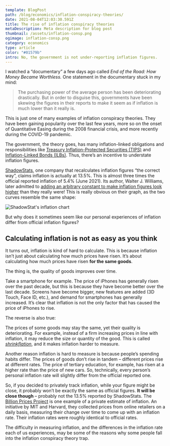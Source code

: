 ```yaml
---
template: BlogPost
path: /blog/economics/inflation-conspiracy-theories/
date: 2021-08-04T12:03:30.591Z
title: The rise of inflation conspiracy theories
metaDescription: Meta description for blog post
thumbnail: /assets/inflation-consp.png
ogimage: inflation-consp.png
category: economics
type: article
color: "#01579b"
intro: No, the government is not under-reporting inflation figures.
---
```


I watched a “documentary” a few days ago called *End of the Road: How Money Became Worthless.* One statement in the documentary stuck in my mind: 

> The purchasing power of the average person has been deteriorating drastically. But in order to disguise this, governments have been skewing the figures in their reports to make it seem as if inflation is much lower than it really is.

This is just one of many examples of inflation conspiracy theories. They have been gaining popularity over the last few years, more so on the onset of Quantitative Easing during the 2008 financial crisis, and more recently during the COVID-19 pandemic.

The government, the theory goes, has many inflation-linked obligations and responsibilities like [Treasury Inflation-Protected Securities (TIPS)](https://www.investopedia.com/terms/t/tips.asp) and [Inflation-Linked Bonds (ILBs)](https://www.investopedia.com/articles/bonds/09/inflation-linked-bonds.asp). Thus, there’s an incentive to understate inflation figures.

[ShadowStats](http://www.shadowstats.com/), one company that recalculates inflation figures “the correct way”, claims inflation is actually at 13.5%. This is almost three times the official reported inflation of 5.4% (June 2021). Its author, Walter J. Williams, later admitted to [adding an arbitrary constant to make inflation figures look higher](https://azizonomics.com/2013/06/01/the-trouble-with-shadowstats/) than they really were! This is really obvious on their graph, as the two curves resemble the same shape:

![ShadowStat's inflation chart](http://azizonomics.files.wordpress.com/2013/06/alt-cpi-home2-1.gif)

But why does it sometimes seem like our personal experiences of inflation differ from official inflation figures?

## Calculating inflation is not as easy as you think

It turns out, inflation is kind of hard to calculate. This is because inflation isn’t just about calculating how much prices have risen. It’s about calculating how much prices have risen **for the same goods**. 

The thing is, the quality of goods improves over time. 

Take a smartphone for example. The price of iPhones has generally risen over the past decade, but this is because they have become better over the last decade. Screens have become bigger, new features are added (3D Touch, Face ID, etc.), and demand for smartphones has generally increased. It’s clear that inflation is not the only factor that has caused the price of iPhones to rise.

The reverse is also true:

The prices of some goods may stay the same, yet their quality is deteriorating. For example, instead of a firm increasing prices in line with inflation, it may reduce the size or quantity of the good. This is called *[shrinkflation](https://corporatefinanceinstitute.com/resources/knowledge/economics/shrinkflation/)*, and it makes inflation harder to measure.

Another reason inflation is hard to measure is because people’s spending habits differ. The prices of goods don’t rise in tandem – different prices rise at different rates. The price of tertiary education, for example, has risen at a higher rate than the price of new cars. So, technically, every person’s personal inflation rate will slightly differ from the official reported one.

So, if you decided to privately track inflation, while your figure might be close, it probably won’t be exactly the same as official figures. **It will be close though** – probably not the 13.5% reported by ShadowStats. The [Billion Prices Project](http://www.thebillionpricesproject.com/) is one example of a private estimate of inflation. An initiative by MIT and Harvard, they collected prices from online retailers on a daily basis, measuring their change over time to come up with an inflation rate. Their inflation rates were roughly identical to official rates.

The difficulty in measuring inflation, and the differences in the inflation rate each of us experiences, may be some of the reasons why some people fall into the inflation conspiracy theory trap.